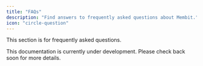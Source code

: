 ```yaml
---
title: "FAQs"
description: "Find answers to frequently asked questions about Membit."
icon: "circle-question"
---
```


This section is for frequently asked questions.

<Info>
  This documentation is currently under development. Please check back soon for
  more details.
</Info>
